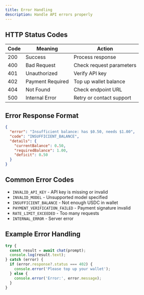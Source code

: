 ```yaml
---
title: Error Handling
description: Handle API errors properly
---
```


## HTTP Status Codes

| Code | Meaning | Action |
|------|---------|--------|
| 200 | Success | Process response |
| 400 | Bad Request | Check request parameters |
| 401 | Unauthorized | Verify API key |
| 402 | Payment Required | Top up wallet balance |
| 404 | Not Found | Check endpoint URL |
| 500 | Internal Error | Retry or contact support |

## Error Response Format

```json
{
  "error": "Insufficient balance: has $0.50, needs $1.00",
  "code": "INSUFFICIENT_BALANCE",
  "details": {
    "currentBalance": 0.50,
    "requiredBalance": 1.00,
    "deficit": 0.50
  }
}
```

## Common Error Codes

- `INVALID_API_KEY` - API key is missing or invalid
- `INVALID_MODEL` - Unsupported model specified
- `INSUFFICIENT_BALANCE` - Not enough USDC in wallet
- `PAYMENT_VERIFICATION_FAILED` - Payment signature invalid
- `RATE_LIMIT_EXCEEDED` - Too many requests
- `INTERNAL_ERROR` - Server error

## Example Error Handling

```javascript
try {
  const result = await chat(prompt);
  console.log(result.text);
} catch (error) {
  if (error.response?.status === 402) {
    console.error('Please top up your wallet');
  } else {
    console.error('Error:', error.message);
  }
}
```
